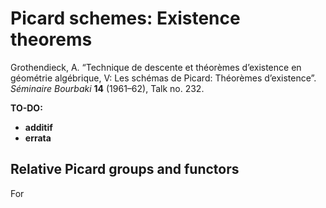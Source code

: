 # Picard schemes: Existence theorems {#fga-3.v}

\providecommand{\scr}[1]{{\mathscr{#1}}}
\renewcommand{\cal}[1]{{\mathcal{#1}}}
\renewcommand{\frak}[1]{{\mathfrak{#1}}}
\renewcommand{\geq}{\geqslant}
\renewcommand{\leq}{\leqslant}

<!-- Shortcuts -->

<!-- Content -->

::: {.original-citation}
Grothendieck, A.
"Technique de descente et théorèmes d'existence en géométrie algébrique, V: Les schémas de Picard: Théorèmes d'existence".
_Séminaire Bourbaki_ **14** (1961--62), Talk no. 232.
:::

**TO-DO:**

- **additif**
- **errata**


## Relative Picard groups and functors {#fga-3-v-section-1}

\oldpage{232-01}
For
